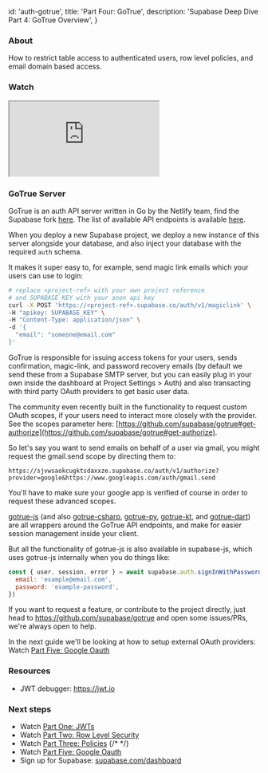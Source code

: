 
  id: 'auth-gotrue',
  title: 'Part Four: GoTrue',
  description: 'Supabase Deep Dive Part 4: GoTrue Overview',
}

### About

How to restrict table access to authenticated users, row level policies, and email domain based access.

### Watch

<div className="video-container">
  <iframe
    src="https://www.youtube.com/embed/neqfYym_84k"
    frameBorder="1"
    allow="accelerometer; autoplay; clipboard-write; encrypted-media; gyroscope; picture-in-picture"
    allowFullScreen
  ></iframe>
</div>

### GoTrue Server

GoTrue is an auth API server written in Go by the Netlify team, find the Supabase fork [here](https://github.com/supabase/gotrue). The list of available API endpoints is available [here](https://github.com/supabase/gotrue#endpoints).

When you deploy a new Supabase project, we deploy a new instance of this server alongside your database, and also inject your database with the required `auth` schema.

It makes it super easy to, for example, send magic link emails which your users can use to login:

```bash
# replace <project-ref> with your own project reference
# and SUPABASE_KEY with your anon api key
curl -X POST 'https://<project-ref>.supabase.co/auth/v1/magiclink' \
-H "apikey: SUPABASE_KEY" \
-H "Content-Type: application/json" \
-d '{
  "email": "someone@email.com"
}'
```

GoTrue is responsible for issuing access tokens for your users, sends confirmation, magic-link, and password recovery emails (by default we send these from a Supabase SMTP server, but you can easily plug in your own inside the dashboard at Project Settings > Auth) and also transacting with third party OAuth providers to get basic user data.

The community even recently built in the functionality to request custom OAuth scopes, if your users need to interact more closely with the provider. See the scopes parameter here: [https://github.com/supabase/gotrue#get-authorize](https://github.com/supabase/gotrue#get-authorize).

So let's say you want to send emails on behalf of a user via gmail, you might request the gmail.send scope by directing them to:

```
https://sjvwsaokcugktsdaxxze.supabase.co/auth/v1/authorize?provider=google&https://www.googleapis.com/auth/gmail.send
```

You'll have to make sure your google app is verified of course in order to request these advanced scopes.

[gotrue-js](https://github.com/supabase/gotrue-js) (and also [gotrue-csharp](https://github.com/supabase/gotrue-csharp), [gotrue-py](https://github.com/j0/gotrue-py), [gotrue-kt](https://github.com/supabase/gotrue-kt), and [gotrue-dart](https://github.com/supabase/gotrue-dart)) are all wrappers around the GoTrue API endpoints, and make for easier session management inside your client.

But all the functionality of gotrue-js is also available in supabase-js, which uses gotrue-js internally when you do things like:

```jsx
const { user, session, error } = await supabase.auth.signInWithPassword({
  email: 'example@email.com',
  password: 'example-password',
})
```

If you want to request a feature, or contribute to the project directly, just head to https://github.com/supabase/gotrue and open some issues/PRs, we're always open to help.

In the next guide we'll be looking at how to setup external OAuth providers: Watch [Part Five: Google Oauth](../../learn/auth-deep-dive/auth-google-oauth)

### Resources

- JWT debugger: https://jwt.io​

### Next steps

- Watch [Part One: JWTs](../../learn/auth-deep-dive/auth-deep-dive-jwts)
- Watch [Part Two: Row Level Security](../../learn/auth-deep-dive/auth-row-level-security)
- Watch [Part Three: Policies](../../learn/auth-deep-dive/auth-policies)
  {/* <!-- Watch [Part Four: GoTrue](../../learn/auth-deep-dive/auth-gotrue) --> */}
- Watch [Part Five: Google Oauth](../../learn/auth-deep-dive/auth-google-oauth)
- Sign up for Supabase: [supabase.com/dashboard](https://supabase.com/dashboard)


